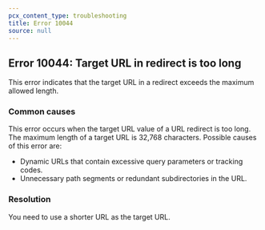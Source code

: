```yaml
---
pcx_content_type: troubleshooting
title: Error 10044
source: null
---
```


## Error 10044: Target URL in redirect is too long

This error indicates that the target URL in a redirect exceeds the maximum allowed length.

### Common causes

This error occurs when the target URL value of a URL redirect is too long. The maximum length of a target URL is 32,768 characters. Possible causes of this error are:

- Dynamic URLs that contain excessive query parameters or tracking codes.
- Unnecessary path segments or redundant subdirectories in the URL.

### Resolution

You need to use a shorter URL as the target URL.